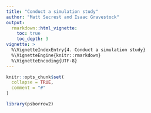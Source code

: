 ```yaml
---
title: "Conduct a simulation study"
author: "Matt Secrest and Isaac Gravestock"
output:
  rmarkdown::html_vignette:
    toc: true
    toc_depth: 3
vignette: >
  %\VignetteIndexEntry{4. Conduct a simulation study}
  %\VignetteEngine{knitr::rmarkdown}
  %\VignetteEncoding{UTF-8}
---
```


```r
knitr::opts_chunk$set(
  collapse = TRUE,
  comment = "#"
)
```

```r
library(psborrow2)
```
